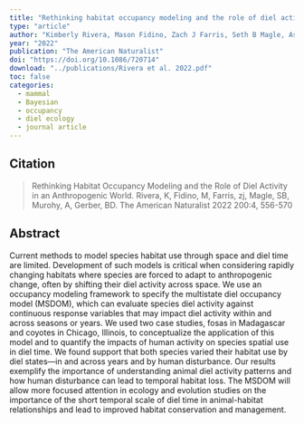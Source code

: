 ```yaml
---
title: "Rethinking habitat occupancy modeling and the role of diel activity in an anthropogenic world"
type: "article"
author: "Kimberly Rivera, Mason Fidino, Zach J Farris, Seth B Magle, Asia Murphy, Brian D Gerber"
year: "2022"
publication: "The American Naturalist"
doi: "https://doi.org/10.1086/720714"
download: "../publications/Rivera et al. 2022.pdf"
toc: false
categories:
  - mammal
  - Bayesian
  - occupancy
  - diel ecology
  - journal article
---
```


## Citation 

> Rethinking Habitat Occupancy Modeling and the Role of Diel Activity in an Anthropogenic World. Rivera, K, Fidino, M, Farris, zj, Magle, SB, Murohy, A, Gerber, BD. The American Naturalist 2022 200:4, 556-570

## Abstract

Current methods to model species habitat use through space and diel time are limited. Development of such models is critical when considering rapidly changing habitats where species are forced to adapt to anthropogenic change, often by shifting their diel activity across space. We use an occupancy modeling framework to specify the multistate diel occupancy model (MSDOM), which can evaluate species diel activity against continuous response variables that may impact diel activity within and across seasons or years. We used two case studies, fosas in Madagascar and coyotes in Chicago, Illinois, to conceptualize the application of this model and to quantify the impacts of human activity on species spatial use in diel time. We found support that both species varied their habitat use by diel states—in and across years and by human disturbance. Our results exemplify the importance of understanding animal diel activity patterns and how human disturbance can lead to temporal habitat loss. The MSDOM will allow more focused attention in ecology and evolution studies on the importance of the short temporal scale of diel time in animal-habitat relationships and lead to improved habitat conservation and management.